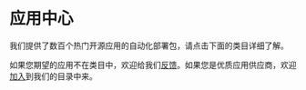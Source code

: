

# 应用中心

我们提供了数百个热门开源应用的自动化部署包，请点击下面的类目详细了解。

如果您期望的应用不在类目中，欢迎给我们[反馈](../helpdesk)。如果您是优质应用供应商，欢迎[加入](https://www.websoft9.com/cn/distribution)到我们的目录中来。

<DocCardList items={useCurrentSidebarCategory().items}/>
